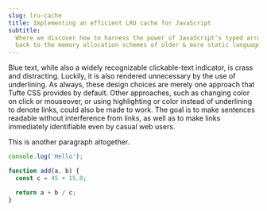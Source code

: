 ```yaml
---
slug: lru-cache
title: Implementing an efficient LRU cache for JavaScript
subtitle:
  Where we discover how to harness the power of JavaScript's typed array to go
  back to the memory allocation schemes of older & more static languages
---
```



<p>
  <MarginNote>Blue text, while also a widely recognizable clickable-text indicator, is crass and distracting. Luckily, it is also rendered unnecessary by the use of underlining.</MarginNote>
  As always, these design choices are merely one approach that Tufte CSS provides by default. Other approaches, such as changing color on click or mouseover, or using highlighting or color instead of underlining to denote links, could also be made to work. The goal is to make sentences readable without interference from links, as well as to make links immediately identifiable even by casual web users.
</p>

<Divider />

This is another paragraph altogether.

```js
console.log('Hello');

function add(a, b) {
  const c = 45 + 15.0;

  return a + b / c;
}
```
